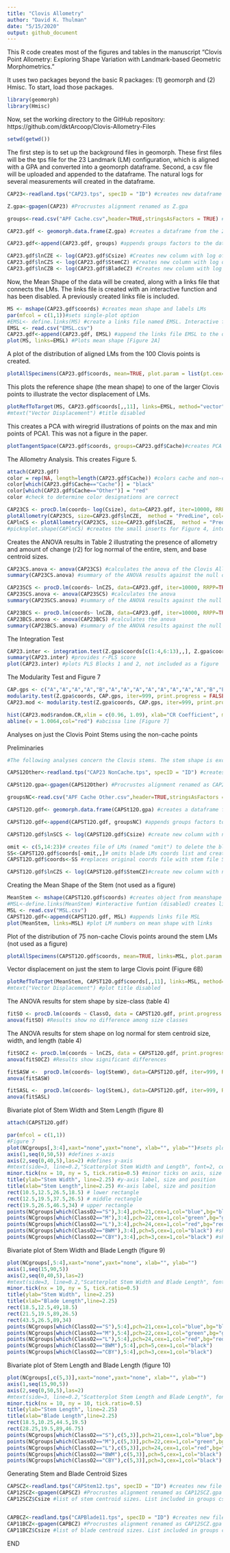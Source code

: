 ---
title: "Clovis Allometry"
author: "David K. Thulman"
date: "5/15/2020"
output: github_document
---
This R code creates most of the figures and tables in the manuscript "Clovis Point Allometry: Exploring Shape Variation with Landmark-based Geometric Morphometrics." 

It uses two packages beyond the basic R packages: (1) geomorph and (2) Hmisc. To start, load those packages.

```{r}
library(geomorph)
library(Hmisc)
```
Now, set the working directory to the GitHub repository: https://github.com/dktArcoop/Clovis-Allometry-Files

```{r}
setwd(getwd())
```

The first step is to set up the background files in geomorph. These first files will be the tps file for the 23 Landmark (LM) configuration, which is aligned with a GPA and converted into a geomorph dataframe. Second, a csv file will be uploaded and appended to the dataframe. The natural logs for several measurements will created in the dataframe. 

```{r}
CAP23<-readland.tps("CAP23.tps", specID = "ID") #creates new dataframe with 23LM tps data

Z.gpa<-gpagen(CAP23) #Procrustes alignment renamed as Z.gpa

groups<-read.csv("APF Cache.csv",header=TRUE,stringsAsFactors = TRUE) #reads in the classifier data

CAP23.gdf <- geomorph.data.frame(Z.gpa) #creates a dataframe from the 23LM gpagen output

CAP23.gdf<-append(CAP23.gdf, groups) #appends groups factors to the dataframe created from Z.gpa, keeps same name

CAP23.gdf$lnCZE <- log(CAP23.gdf$Csize) #Creates new column with log of Centroid Size
CAP23.gdf$lnCZS <- log(CAP23.gdf$StemCZ) #Creates new column with log of Blade centroid Size
CAP23.gdf$lnCZB <- log(CAP23.gdf$BladeCZ) #Creates new column with log of Stem Centroid Size
```
Now, the Mean Shape of the data will be created, along with a links file that connects the LMs. The links file is created with an interactive function and has been disabled. A previously created links file is included.
```{r}
MS <- mshape(CAP23.gdf$coords) #creates mean shape and labels LMs 
par(mfcol = c(1,1))#sets single-plot option
#EMSL<- define.links(MS) #create a links file named EMSL. Interactive function disabled
EMSL <- read.csv("EMSL.csv")
CAP23.gdf<-append(CAP23.gdf, EMSL) #append the links file EMSL to the dataframe
plot(MS, links=EMSL) #Plots mean shape [Figure 2A]
```

A plot of the distribution of aligned LMs from the 100 Clovis points is created.

```{r}
plotAllSpecimens(CAP23.gdf$coords, mean=TRUE, plot.param = list(pt.cex=.6), links=EMSL) #Distibution of LMs from all specimens with the links file [Figure 3A]
```

This plots the reference shape (the mean shape) to one of the larger Clovis points to illustrate the vector displacement of LMs.

```{r}
plotRefToTarget(MS, CAP23.gdf$coords[,,11], links=EMSL, method="vector") #vector displacement from mean to specimen 11 [Figure 6A]
#mtext("Vector Displacement") #title disabled
```

This creates a PCA with wiregrid illustrations of points on the max and min points of PCA1. This was not a figure in the paper.

```{r}
plotTangentSpace(CAP23.gdf$coords, groups=CAP23.gdf$Cache)#creates PCA plot with max and min images on PC1, colors for non-cacke (red) and cache (black)
```

The Allometry Analysis. This creates Figure 5.

```{r}
attach(CAP23.gdf)
color = rep(NA, length=length(CAP23.gdf$Cache)) #colors cache and non-cache dots in plot
color[which(CAP23.gdf$Cache=="Cache")] = "black"
color[which(CAP23.gdf$Cache=="Other")] = "red"
color #check to determine color designations are correct

CAP23CS <- procD.lm(coords~ log(Csize), data=CAP23.gdf, iter=10000, RRPP=TRUE, print.progress = FALSE) #names regression of coords on log Centroid size
plotAllometry(CAP23CS, size=CAP23.gdf$lnCZE,  method = "PredLine", col=color, pch=19, bg=CAP23.gdf$Cache, xlab="Ln Centroid Size") #plots the Prediction Line
CAPlnCS <- plotAllometry(CAP23CS, size=CAP23.gdf$lnCZE,  method = "PredLine", col=color, pch=19, bg=CAP23.gdf$Cache, xlab="Ln Centroid Size") #plots the Prediction Line
#picknplot.shape(CAPlnCS) #creates the small inserts for Figure 4, interaction function disabled
```

Creates the ANOVA results in Table 2 illustrating the presence of allometry and amount of change (r2) for log normal of the entire, stem, and base centroid sizes. 

```{r}

CAP23CS.anova <- anova(CAP23CS) #calculates the anova of the Clovis Allometry on log Centroid Size. CAP23CS is linear regression object created above
summary(CAP23CS.anova) #summary of the ANOVA results against the null of isometric change

CAP23SCS <- procD.lm(coords~ lnCZS, data=CAP23.gdf, iter=10000, RRPP=TRUE, print.progress = FALSE) #regression on of entire shape on log stem centroid size. Stem CS calculated below and then included in the "groups.csv" 
CAP23SCS.anova <- anova(CAP23SCS) #calculates the anova 
summary(CAP23SCS.anova) #summary of the ANOVA results against the null of isometric change

CAP23BCS <- procD.lm(coords~ lnCZB, data=CAP23.gdf, iter=10000, RRPP=TRUE, print.progress = FALSE) ##regression on of entire shape on log stem centroid size. Blade CS calculated below and then included in the "groups.csv"
CAP23BCS.anova <- anova(CAP23BCS) #calculates the anova
summary(CAP23BCS.anova) #summary of the ANOVA results against the null of isometric change
```

The Integration Test

```{r}
CAP23.inter <- integration.test(Z.gpa$coords[c(1:4,6:13),,], Z.gpa$coords[c(5,14:23),,], iter=999, print.progress = FALSE) # divide entire shape into stem and blade modules
summary(CAP23.inter) #provides r-PLS score
plot(CAP23.inter) #plots PLS Blocks 1 and 2, not included as a figure
```

The Modularity Test and Figure 7

```{r}
CAP.gps <- c("A","A","A","A","B","A","A","A","A","A","A","A","A","B","B","B","B","B","B","B","B","B","B") # makes stem(A) and Blade(B) modules
modularity.test(Z.gpa$coords, CAP.gps, iter=999, print.progress = FALSE) #calculates CR statistic
CAP23.mod <- modularity.test(Z.gpa$coords, CAP.gps, iter=999, print.progress = FALSE) #creates object for histogram

hist(CAP23.mod$random.CR,xlim = c(0.96, 1.09), xlab="CR Coefficient", main="CR Coefficient Distribution", col="gray") #histogram showing CR results. The "hist" function allows scale changes on X axis
abline(v = 1.0064,col="red") #abcissa line [Figure 7]
```

Analyses on just the Clovis Point Stems using the non-cache points

Preliminaries

```{r}
#The following analyses concern the Clovis stems. The stem shape is excerpted from the overall shape after GPA by deleting the LMs making up the blade shape.

CAPS12Other<-readland.tps("CAP23 NonCache.tps", specID = "ID") #creates new file with 23LM tps Non-Cache data

CAPSt12O.gpa<-gpagen(CAPS12Other) #Procrustes alignment renamed as CAP23O.gpa

groupsNC<-read.csv("APF Cache Other.csv",header=TRUE,stringsAsFactors = TRUE) #reads in the same classifier data with 75 non-cache points

CAPST12O.gdf<- geomorph.data.frame(CAPSt12O.gpa) #creates a dataframe from the 23LM gpagen output

CAPST12O.gdf<-append(CAPST12O.gdf, groupsNC) #appends groups factors to the dataframe created from CAP23.gfa, keeps same name

CAPST12O.gdf$lnSCS <- log(CAPST12O.gdf$Csize) #create new column with natural log of entire point centroid size

omit <- c(5,14:23)# creates file of LMs (named "omit") to delete the blade LMs from the aligned entire shape
SS<-CAPST12O.gdf$coords[-omit,,]# omits blade LMs coords list and creates stem file SS
CAPST12O.gdf$coords<-SS #replaces original coords file with stem file SS

CAPST12O.gdf$lnCZS <- log(CAPST12O.gdf$StemCZ)#create new column with natural log of entire point centroid size
```

Creating the Mean Shape of the Stem (not used as a figure)

```{r}
MeanStem <- mshape(CAPST12O.gdf$coords) #creates object from meanshape of stem
#MSL<-define.links(MeanStem) #interactive funtion (disabled) creates links file 
MSL <- read.csv("MSL.csv")
CAPST12O.gdf<-append(CAPST12O.gdf, MSL) #appends links file MSL
plot(MeanStem, links=MSL) #plot LM numbers on mean shape with links
```

Plot of the distribution of 75 non-cache Clovis points around the stem LMs (not used as a figure)

```{r}
plotAllSpecimens(CAPST12O.gdf$coords, mean=TRUE, links=MSL, plot.param = list(pt.cex=.6))#plots distribution of 75 points on the mean stem shape   
```

Vector displacement on just the stem to large Clovis point (Figure 6B)

```{r}
plotRefToTarget(MeanStem, CAPST12O.gdf$coords[,,11], links=MSL, method="vector") #vector displacement from mean to specimen 11, a large Clovis point [Figure 7B]
#mtext("Vector Displacement") #plot title disabled
```

The ANOVA results for stem shape by size-class (table 4)

```{r}
fitSO <- procD.lm(coords ~ ClassO, data = CAPST12O.gdf, print.progress = FALSE) #Comparison of Stem shape by size-class
anova(fitSO) #Results show no difference among size classes
```

The ANOVA results for stem shape on log normal for stem centroid size, width, and length (table 4)

```{r}
fitSOCZ <- procD.lm(coords ~ lnCZS, data = CAPST12O.gdf, print.progress = FALSE) #regression of stem shape on ln stem centroid size
anova(fitSOCZ) #Results show significant differences 

fitSASW <-  procD.lm(coords~ log(StemW), data=CAPST12O.gdf, iter=999, RRPP=TRUE, print.progress = FALSE) #regression on ln stem width
anova(fitSASW)

fitSASL <-  procD.lm(coords~ log(StemL), data=CAPST12O.gdf, iter=999, RRPP=TRUE, print.progress = FALSE) #regression on log stem length
anova(fitSASL)
```

Bivariate plot of Stem Width and Stem Length (figure 8)

```{r}
attach(CAPST12O.gdf)

par(mfcol = c(1,1))
#Figure 7
plot(NCgroups[,3:4],xaxt="none",yaxt="none", xlab="", ylab="")#sets plot box and 75 points
axis(1,seq(0,50,5)) #defines x-axis
axis(2,seq(0,40,5),las=2) #defines y-axis
#mtext(side=3, line=0.2,"Scatterplot Stem Width and Length", font=2, cex=1.5) #plot title, disabled
minor.tick(nx = 10, ny = 5, tick.ratio=0.5) #minor ticks on axis, size and number
title(ylab="Stem Width", line=2.25) #y-axis label, size and position
title(xlab="Stem Length",line=2.25) #x-axis label, size and position
rect(10.5,12.5,26.5,18.5) # lower rectangle
rect(12.5,19.5,37.5,26.5) # middle rectangle
rect(19.5,26.5,46.5,34) # upper rectangle
points(NCgroups[which(ClassO2=="S"),3:4],pch=21,cex=1,col="blue",bg="blue") #color and shape of small size class
points(NCgroups[which(ClassO2=="M"),3:4],pch=22,cex=1,col="green",bg="green") #color and shape of medium size class
points(NCgroups[which(ClassO2=="L"),3:4],pch=24,cex=1,col="red",bg="red") #color and shape of large size class
points(NCgroups[which(ClassO2=="BWM"),3:4],pch=5,cex=1,col="black") #shapes for small BWD points
points(NCgroups[which(ClassO2=="CBY"),3:4],pch=3,cex=1,col="black") #shape for large Colby point
```

Bivariate plot of Stem Width and Blade Length (figure 9)

```{r}
plot(NCgroups[,5:4],xaxt="none",yaxt="none", xlab="", ylab="")
axis(1,seq(15,90,5))
axis(2,seq(0,40,5),las=2)
#mtext(side=3, line=0.2,"Scatterplot Stem Width and Blade Length", font=2, cex=1.5)
minor.tick(nx = 10, ny = 5, tick.ratio=0.5)
title(ylab="Stem Width", line=2.25)
title(xlab="Blade Length",line=2.25)
rect(18.5,12.5,49,18.5)
rect(21.5,19.5,89,26.5)
rect(43.5,26.5,89,34)
points(NCgroups[which(ClassO2=="S"),5:4],pch=21,cex=1,col="blue",bg="blue")
points(NCgroups[which(ClassO2=="M"),5:4],pch=22,cex=1,col="green",bg="green")
points(NCgroups[which(ClassO2=="L"),5:4],pch=24,cex=1,col="red",bg="red")
points(NCgroups[which(ClassO2=="BWM"),5:4],pch=5,cex=1,col="black")
points(NCgroups[which(ClassO2=="CBY"),5:4],pch=3,cex=1,col="black")
```

Bivariate plot of Stem Length and Blade Length (figure 10)

```{r}
plot(NCgroups[,c(5,3)],xaxt="none",yaxt="none", xlab="", ylab="")
axis(1,seq(15,90,5))
axis(2,seq(0,50,5),las=2)
#mtext(side=3, line=0.2,"Scatterplot Stem Length and Blade Length", font=2, cex=1.5)
minor.tick(nx = 10, ny = 10, tick.ratio=0.5)
title(ylab="Stem Length", line=2.25)
title(xlab="Blade Length",line=2.25)
rect(18.5,10.25,44.5,19.5)
rect(28.25,19.5,89,46.75)
points(NCgroups[which(ClassO2=="S"),c(5,3)],pch=21,cex=1,col="blue",bg="blue")
points(NCgroups[which(ClassO2=="M"),c(5,3)],pch=22,cex=1,col="green",bg="green")
points(NCgroups[which(ClassO2=="L"),c(5,3)],pch=24,cex=1,col="red",bg="red")
points(NCgroups[which(ClassO2=="BWM"),c(5,3)],pch=5,cex=1,col="black")
points(NCgroups[which(ClassO2=="CBY"),c(5,3)],pch=3,cex=1,col="black")
```

Generating Stem and Blade Centroid Sizes

```{r}
CAPSCZ<-readland.tps("CAPStem12.tps", specID = "ID") #creates new file with 12LM tps for stem. tps file created un tpsUtil.
CAP12SCZ<-gpagen(CAPSCZ) #Procrustes alignment renamed as CAP12SCZ.gpa
CAP12SCZ$Csize #list of stem centroid sizes. List included in groups csv file


CAPBCZ<-readland.tps("CAPBlade11.tps", specID = "ID") #creates new file with 12LM tps for stem. tps file created un tpsUtil.
CAP11BCZ<-gpagen(CAPBCZ) #Procrustes alignment renamed as CAP12SCZ.gpa
CAP11BCZ$Csize #list of blade centroid sizes. List included in groups csv file
```

END
